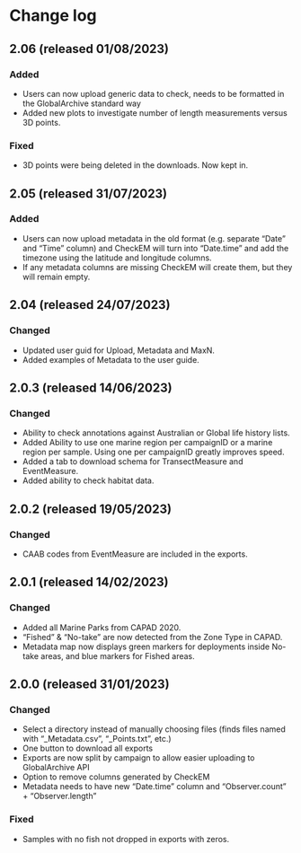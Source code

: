 # Change log

## 2.06 (released 01/08/2023)  <br />
### Added <br />
- Users can now upload generic data to check, needs to be formatted in the GlobalArchive standard way
- Added new plots to investigate number of length measurements versus 3D points.

### Fixed <br />
- 3D points were being deleted in the downloads. Now kept in.

## 2.05 (released 31/07/2023)  <br />
### Added <br />
- Users can now upload metadata in the old format (e.g. separate "Date" and "Time" column) and CheckEM will turn into "Date.time" and add the timezone using the latitude and longitude columns.
- If any metadata columns are missing CheckEM will create them, but they will remain empty.

## 2.04 (released 24/07/2023) <br />
### Changed <br />
- Updated user guid for Upload, Metadata and MaxN.
- Added examples of Metadata to the user guide.

## 2.0.3 (released 14/06/2023) <br />
### Changed <br />
- Ability to check annotations against Australian or Global life history lists.
- Added Ability to use one marine region per campaignID or a marine region per sample.
  Using one per campaignID greatly improves speed.
- Added a tab to download schema for TransectMeasure and EventMeasure.
- Added ability to check habitat data.

## 2.0.2 (released 19/05/2023) <br />
### Changed <br />
- CAAB codes from EventMeasure are included in the exports.

## 2.0.1 (released 14/02/2023) <br />
### Changed <br />
- Added all Marine Parks from CAPAD 2020.
- "Fished" & "No-take" are now detected from the Zone Type in CAPAD.
- Metadata map now displays green markers for deployments inside No-take areas, and blue markers for Fished areas.

## 2.0.0 (released 31/01/2023) <br />
### Changed <br />
- Select a directory instead of manually choosing files (finds files named with "_Metadata.csv", "_Points.txt", etc.)
- One button to download all exports
- Exports are now split by campaign to allow easier uploading to GlobalArchive API
- Option to remove columns generated by CheckEM
- Metadata needs to have new "Date.time" column and "Observer.count" + "Observer.length"

### Fixed <br />
- Samples with no fish not dropped in exports with zeros.